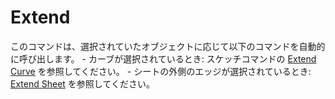 
# Extend

<Reference shortcut="" command="Extend" button="" />

このコマンドは、選択されていたオブジェクトに応じて以下のコマンドを自動的に呼び出します。
    - カーブが選択されているとき: スケッチコマンドの [Extend Curve](../sketch/extend) を参照してください。
    - シートの外側のエッジが選択されているとき: [Extend Sheet](./extend-sheet) を参照してください。











